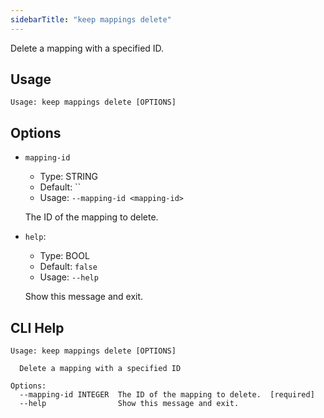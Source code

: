 ```yaml
---
sidebarTitle: "keep mappings delete"
---
```


Delete a mapping with a specified ID.

## Usage

```
Usage: keep mappings delete [OPTIONS]
```

## Options

* `mapping-id`
  * Type: STRING
  * Default: ``
  * Usage: `--mapping-id <mapping-id>`

  The ID of the mapping to delete.

* `help`:
  * Type: BOOL
  * Default: `false`
  * Usage: `--help`

  Show this message and exit.



## CLI Help

```
Usage: keep mappings delete [OPTIONS]

  Delete a mapping with a specified ID

Options:
  --mapping-id INTEGER  The ID of the mapping to delete.  [required]
  --help                Show this message and exit.
```
